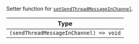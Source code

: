 Setter function for [`setSendThreadMessageInChannel`](../../../ui-components/contexts/message-input-context.mdx#setsendthreadmessageinchannel).

| Type                                   |
| -------------------------------------- |
| `(sendThreadMessageInChannel) => void` |
